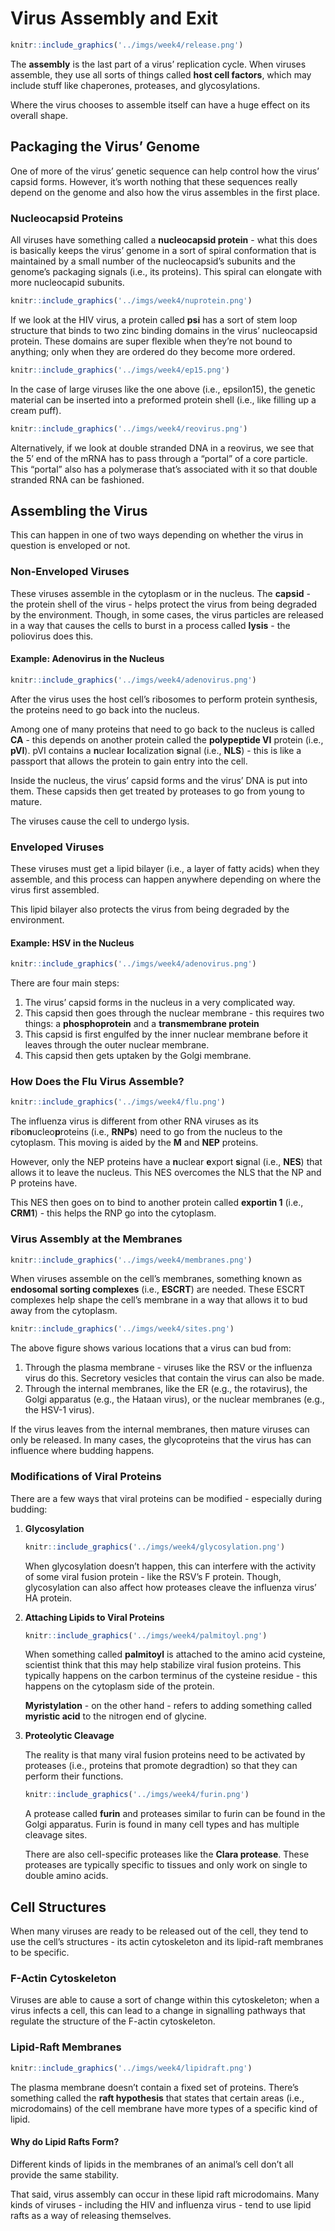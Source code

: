 # Virus Assembly and Exit

```r
knitr::include_graphics('../imgs/week4/release.png')
```

The **assembly** is the last part of a virus' replication cycle.  When viruses assemble, they use all sorts of things called **host cell factors**, which may include stuff like chaperones, proteases, and glycosylations.

Where the virus chooses to assemble itself can have a huge effect on its overall shape.

## Packaging the Virus' Genome

One of more of the virus' genetic sequence can help control how the virus' capsid forms.  However, it's worth nothing that these sequences really depend on the genome and also how the virus assembles in the first place.

### Nucleocapsid Proteins

All viruses have something called a **nucleocapsid protein** - what this does is basically keeps the virus' genome in a sort of spiral conformation that is maintained by a small number of the nucleocapsid's subunits and the genome's packaging signals (i.e., its proteins).  This spiral can elongate with more nucleocapid subunits.

```r
knitr::include_graphics('../imgs/week4/nuprotein.png')
```

If we look at the HIV virus, a protein called **psi** has a sort of stem loop structure that binds to two zinc binding domains in the virus' nucleocapsid protein.  These domains are super flexible when they're not bound to anything; only when they are ordered do they become more ordered.

```r
knitr::include_graphics('../imgs/week4/ep15.png')
```

In the case of large viruses like the one above (i.e., epsilon15), the genetic material can be inserted into a preformed protein shell (i.e., like filling up a cream puff).

```r
knitr::include_graphics('../imgs/week4/reovirus.png')
```

Alternatively, if we look at double stranded DNA in a reovirus, we see that the 5' end of the mRNA has to pass through a "portal" of a core particle.  This "portal" also has a polymerase that's associated with it so that double stranded RNA can be fashioned.

## Assembling the Virus

This can happen in one of two ways depending on whether the virus in question is enveloped or not.

### Non-Enveloped Viruses

These viruses assemble in the cytoplasm or in the nucleus.  The **capsid** - the protein shell of the virus - helps protect the virus from being degraded by the environment.  Though, in some cases, the virus particles are released in a way that causes the cells to burst in a process called **lysis** - the poliovirus does this.

#### Example: Adenovirus in the Nucleus

```r
knitr::include_graphics('../imgs/week4/adenovirus.png')
```

After the virus uses the host cell's ribosomes to perform protein synthesis, the proteins need to go back into the nucleus.

Among one of many proteins that need to go back to the nucleus is called **CA** - this depends on another protein called the **polypeptide VI** protein (i.e., **pVI**).  pVI contains a **n**uclear **l**ocalization **s**ignal (i.e., **NLS**) - this is like a passport that allows the protein to gain entry into the cell.

Inside the nucleus, the virus' capsid forms and the virus' DNA is put into them.  These capsids then get treated by proteases to go from young to mature. 

The viruses cause the cell to undergo lysis.

### Enveloped Viruses

These viruses must get a lipid bilayer (i.e., a layer of fatty acids) when they assemble, and this process can happen anywhere depending on where the virus first assembled.

This lipid bilayer also protects the virus from being degraded by the environment.

#### Example: HSV in the Nucleus

```r
knitr::include_graphics('../imgs/week4/adenovirus.png')
```

There are four main steps:

1.  The virus' capsid forms in the nucleus in a very complicated way.
1.  This capsid then goes through the nuclear membrane - this requires two things: a **phosphoprotein** and a **transmembrane protein**
1.  This capsid is first engulfed by the inner nuclear membrane before it leaves through the outer nuclear membrane.
1.  This capsid then gets uptaken by the Golgi membrane.

### How Does the Flu Virus Assemble?

```r
knitr::include_graphics('../imgs/week4/flu.png')
```

The influenza virus is different from other RNA viruses as its **r**ibo**n**ucleo**p**roteins (i.e., **RNPs**) need to go from the nucleus to the cytoplasm.  This moving is aided by the **M** and **NEP** proteins.  

However, only the NEP proteins have a **n**uclear **e**xport **s**ignal (i.e., **NES**) that allows it to leave the nucleus.  This NES overcomes the NLS that the NP and P proteins have.  

This NES then goes on to bind to another protein called **exportin 1** (i.e., **CRM1**) - this helps the RNP go into the cytoplasm.

### Virus Assembly at the Membranes

```r
knitr::include_graphics('../imgs/week4/membranes.png')
```

When viruses assemble on the cell's membranes, something known as **endosomal sorting complexes** (i.e., **ESCRT**) are needed.  These ESCRT complexes help shape the cell's membrane in a way that allows it to bud away from the cytoplasm.

```r
knitr::include_graphics('../imgs/week4/sites.png')
```

The above figure shows various locations that a virus can bud from:

1.  Through the plasma membrane - viruses like the RSV or the influenza virus do this.  Secretory vesicles that contain the virus can also be made.
1.  Through the internal membranes, like the ER (e.g., the rotavirus), the Golgi apparatus (e.g., the Hataan virus), or the nuclear membranes (e.g., the HSV-1 virus).

If the virus leaves from the internal membranes, then mature viruses can only be released.  In many cases, the glycoproteins that the virus has can influence where budding happens.

### Modifications of Viral Proteins

There are a few ways that viral proteins can be modified - especially during budding:

1.  **Glycosylation**

    ```r
    knitr::include_graphics('../imgs/week4/glycosylation.png')
    ```
    
    When glycosylation doesn't happen, this can interfere with the activity of some viral fusion protein - like the RSV's F protein.  Though, glycosylation can also affect how proteases cleave the influenza virus' HA protein.

1.  **Attaching Lipids to Viral Proteins**

    ```r
    knitr::include_graphics('../imgs/week4/palmitoyl.png')
    ```
    
    When something called **palmitoyl** is attached to the amino acid cysteine, scientist think that this may help stabilize viral fusion proteins.  This typically happens on the carbon terminus of the cysteine residue - this happens on the cytoplasm side of the protein.
    
    **Myristylation** - on the other hand - refers to adding something called **myristic acid** to the nitrogen end of glycine.
    
1.  **Proteolytic Cleavage**

    The reality is that many viral fusion proteins need to be activated by proteases (i.e., proteins that promote degradtion) so that they can perform their functions.
    
    ```r
    knitr::include_graphics('../imgs/week4/furin.png')
    ```
    
    A protease called **furin** and proteases similar to furin can be found in the Golgi apparatus.  Furin is found in many cell types and has multiple cleavage sites.
    
    There are also cell-specific proteases like the **Clara protease**.  These proteases are typically specific to tissues and only work on single to double amino acids.

## Cell Structures

When many viruses are ready to be released out of the cell, they tend to use the cell's structures - its actin cytoskeleton and its lipid-raft membranes to be specific.

### F-Actin Cytoskeleton

Viruses are able to cause a sort of change within this cytoskeleton; when a virus infects a cell, this can lead to a change in signalling pathways that regulate the structure of the F-actin cytoskeleton. 

### Lipid-Raft Membranes

```r
knitr::include_graphics('../imgs/week4/lipidraft.png')
```

The plasma membrane doesn't contain a fixed set of proteins.  There's something called the **raft hypothesis** that states that certain areas (i.e., microdomains) of the cell membrane have more types of a specific kind of lipid.

#### Why do Lipid Rafts Form?

Different kinds of lipids in the membranes of an animal's cell don't all provide the same stability.

That said, virus assembly can occur in these lipid raft microdomains.  Many kinds of viruses - including the HIV and influenza virus - tend to use lipid rafts as a way of releasing themselves.







